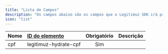 ```yaml
---
title: "Lista de Campos"
description: "Os campos abaixo são os campos que o Legitimuz SDK irá preencher automaticamente basedo no CPF informado no campo cpf"
icon: "list"
---
```


| Nome | [ID do elemento](https://developer.mozilla.org/pt-BR/docs/Web/HTML/Global_attributes/id) | Obrigatório | Descrição |
| :--- | :--------------------------------------------------------------------------------------- | :---------: | :-------- |
| cpf  | legitimuz-hydrate-cpf                                                                    |     Sim     |           |
